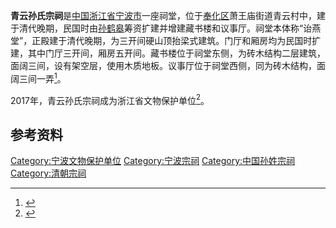 {{coord|29.70363315|N|121.35597608|E|display=title|format=dms}}
{{文物保护单位
| 级别 = 省级
| 省区市 = 浙江省
| 名称 = 青云孙氏宗祠
| 图片 = Sun's Ancestral Temple in Qingyun Village, 2019-04-06 19.jpg
| 所在 = [[宁波市|宁波市]][[奉化区|奉化区]]
| 分类 = 近现代重要史迹及代表性建筑
| 时代 = 清、民国
| 编号 = 7-222
| 登录 = 2017年1月13日
}}
'''青云孙氏宗祠'''是[[中国|中国]][[浙江省|浙江省]][[宁波市|宁波市]]一座祠堂，位于[[奉化区|奉化区]]萧王庙街道青云村中，建于清代晚期，民国时由[[孙鹤皋|孙鹤皋]]筹资扩建并增建藏书楼和议事厅。祠堂本体称“诒燕堂”，正殿建于清代晚期，为三开间硬山顶抬梁式建筑。门厅和厢房均为民国时扩建，其中门厅三开间，厢房五开间。藏书楼位于祠堂东侧，为砖木结构二层建筑，面阔三间，设有架空层，使用木质地板。议事厅位于祠堂西侧，同为砖木结构，面阔三间一弄<ref>{{cite web|url=http://www.nbwb.net/pd_wwbh/info.aspx?Id=23100&type=2|title=青云孙氏宗祠|publisher=宁波文化遗产保护网|date=2012-06-04|accessdate=2017-02-03|archive-date=2020-09-29|archive-url=https://web.archive.org/web/20200929015309/http://www.nbwb.net/pd_wwbh/info.aspx?Id=23100&type=2|dead-url=no}}</ref>。

2017年，青云孙氏宗祠成为浙江省文物保护单位<ref>{{cite web|publisher=浙江省人民政府|title=浙江省人民政府关于公布第七批省级文物保护单位的通知|url=http://www.zj.gov.cn/art/2017/1/24/art_12460_290351.html|date=2017-01-19|accessdate=2017-01-28|archive-url=https://web.archive.org/web/20180612143624/http://www.zj.gov.cn/art/2017/1/24/art_12460_290351.html|archive-date=2018-06-12|dead-url=yes}}</ref>。

== 参考资料 ==
{{reflist}}

{{奉化民国建筑}}
{{宁波市境内的浙江省文物保护单位}}
{{Ningbo-stub}}

[[Category:宁波文物保护单位|Category:宁波文物保护单位]]
[[Category:宁波宗祠|Category:宁波宗祠]]
[[Category:中国孙姓宗祠|Category:中国孙姓宗祠]]
[[Category:清朝宗祠|Category:清朝宗祠]]